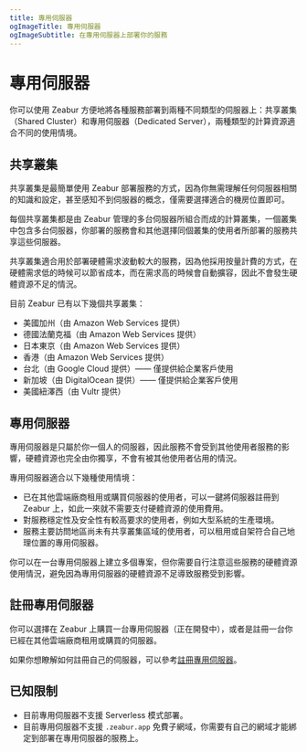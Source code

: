 ```yaml
---
title: 專用伺服器
ogImageTitle: 專用伺服器
ogImageSubtitle: 在專用伺服器上部署你的服務
---
```


# 專用伺服器

你可以使用 Zeabur 方便地將各種服務部署到兩種不同類型的伺服器上：共享叢集（Shared Cluster）和專用伺服器（Dedicated Server），兩種類型的計算資源適合不同的使用情境。

## 共享叢集

共享叢集是最簡單使用 Zeabur 部署服務的方式，因為你無需理解任何伺服器相關的知識和設定，甚至感知不到伺服器的概念，僅需要選擇適合的機房位置即可。

每個共享叢集都是由 Zeabur 管理的多台伺服器所組合而成的計算叢集，一個叢集中包含多台伺服器，你部署的服務會和其他選擇同個叢集的使用者所部署的服務共享這些伺服器。

共享叢集適合用於部署硬體需求波動較大的服務，因為他採用按量計費的方式，在硬體需求低的時候可以節省成本，而在需求高的時候會自動擴容，因此不會發生硬體資源不足的情況。

目前 Zeabur 已有以下幾個共享叢集：

- 美國加州（由 Amazon Web Services 提供）
- 德國法蘭克福（由 Amazon Web Services 提供）
- 日本東京（由 Amazon Web Services 提供）
- 香港（由 Amazon Web Services 提供）
- 台北（由 Google Cloud 提供）—— 僅提供給企業客戶使用
- 新加坡（由 DigitalOcean 提供）—— 僅提供給企業客戶使用
- 美國紐澤西（由 Vultr 提供）

## 專用伺服器

專用伺服器是只屬於你一個人的伺服器，因此服務不會受到其他使用者服務的影響，硬體資源也完全由你獨享，不會有被其他使用者佔用的情況。

專用伺服器適合以下幾種使用情境：

- 已在其他雲端廠商租用或購買伺服器的使用者，可以一鍵將伺服器註冊到 Zeabur 上，如此一來就不需要支付硬體資源的使用費用。 
- 對服務穩定性及安全性有較高要求的使用者，例如大型系統的生產環境。
- 服務主要訪問地區尚未有共享叢集區域的使用者，可以租用或自架符合自己地理位置的專用伺服器。

你可以在一台專用伺服器上建立多個專案，但你需要自行注意這些服務的硬體資源使用情況，避免因為專用伺服器的硬體資源不足導致服務受到影響。

## 註冊專用伺服器

你可以選擇在 Zeabur 上購買一台專用伺服器（正在開發中），或者是註冊一台你已經在其他雲端廠商租用或購買的伺服器。

如果你想瞭解如何註冊自己的伺服器，可以參考[註冊專用伺服器](./dedicated-server/register)。

## 已知限制

- 目前專用伺服器不支援 Serverless 模式部署。 
- 目前專用伺服器不支援 `.zeabur.app` 免費子網域，你需要有自己的網域才能綁定到部署在專用伺服器的服務上。
